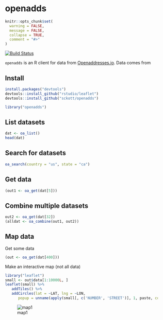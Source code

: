 openadds
========

```r
knitr::opts_chunk$set(
  warning = FALSE,
  message = FALSE,
  collapse = TRUE,
  comment = "#>"
)
```

[![Build Status](https://travis-ci.org/sckott/openadds.svg)](https://travis-ci.org/sckott/openadds)

`openadds` is an R client for data from [Openaddresses.io](http://openaddresses.io/). Data comes from 

## Install

```r
install.packages("devtools")
devtools::install_github("rstudio/leaflet")
devtools::install_github("sckott/openadds")
```

```r
library("openadds")
```

## List datasets

```r
dat <- oa_list()
head(dat)
```

## Search for datasets

```r
oa_search(country = "us", state = "ca")
```

## Get data

```r
(out1 <- oa_get(dat[5]))
```

## Combine multiple datasets

```r
out2 <- oa_get(dat[32])
(alldat <- oa_combine(out1, out2))
```

## Map data

Get some data

```r
(out <- oa_get(dat[400]))
```

Make an interactive map (not all data)

```r
library("leaflet")
small <- out$data[1:10000L, ]
leaflet(small) %>%
   addTiles() %>%
   addCircles(lat = ~LAT, lng = ~LON,
      popup = unname(apply(small[, c('NUMBER', 'STREET')], 1, paste, collapse = " ")))
```

![map1](inst/img/map.png)
